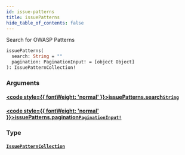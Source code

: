 ```yaml
---
id: issue-patterns
title: issuePatterns
hide_table_of_contents: false
---
```








Search for OWASP Patterns

```graphql
issuePatterns(
  search: String = ""
  pagination: PaginationInput! = [object Object]
): IssuePatternCollection!
```


### Arguments

#### [<code style={{ fontWeight: 'normal' }}>issuePatterns.<b>search</b></code>](#)<Bullet />[`String`](/api/graphql/documentation/scalars/string) <Badge class="secondary" text="scalar"/>
> 
> 

#### [<code style={{ fontWeight: 'normal' }}>issuePatterns.<b>pagination</b></code>](#)<Bullet />[`PaginationInput!`](/api/graphql/documentation/inputs/pagination-input) <Badge class="secondary" text="non-null"/> <Badge class="secondary" text="input"/>
> 
> 

### Type

#### [`IssuePatternCollection`](/api/graphql/documentation/objects/issue-pattern-collection) <Badge class="secondary" text="object"/>
> 
> 





